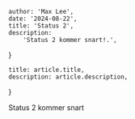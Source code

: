 
    author: 'Max Lee',
    date: '2024-08-22',
    title: 'Status 2',
    description:
        'Status 2 kommer snart!.',
}

    title: article.title,
    description: article.description,
}


Status 2 kommer snart
